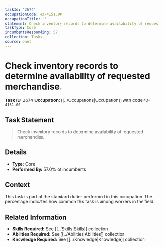 ```yaml
---
taskId: '2674'
occupationCode: 43-4151.00
occupationTitle: ''
statement: Check inventory records to determine availability of requested merchandise.
taskType: Core
incumbentsResponding: 57
collection: Tasks
source: onet
---
```

# Check inventory records to determine availability of requested merchandise.

**Task ID:** 2674
**Occupation:** [[../Occupations|Occupation]] with code `43-4151.00`

## Task Statement

> Check inventory records to determine availability of requested merchandise.

## Details

- **Type:** Core
- **Performed By:** 57.0% of incumbents

## Context

This task is part of the standard duties performed in this occupation. The percentage indicates how common this task is among workers in the field.

## Related Information

- **Skills Required:** See [[../Skills|Skills]] collection
- **Abilities Required:** See [[../Abilities|Abilities]] collection
- **Knowledge Required:** See [[../Knowledge|Knowledge]] collection
